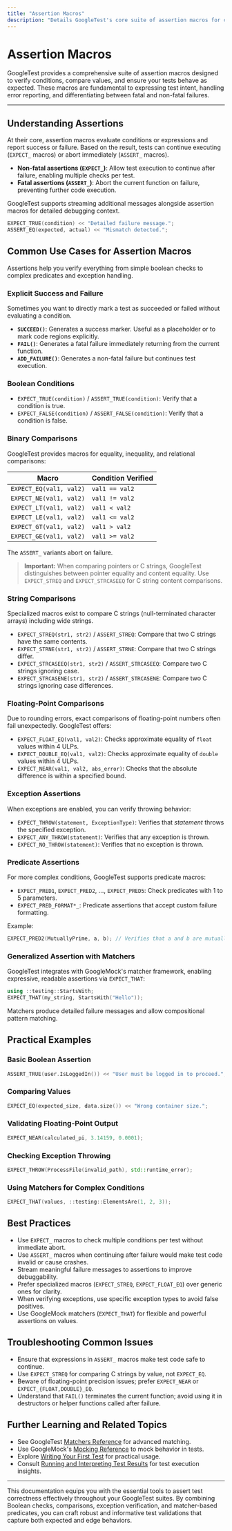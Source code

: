 ```yaml
---
title: "Assertion Macros"
description: "Details GoogleTest's core suite of assertion macros for checking equality, exception throwing, predicates, and more. Explains fatal vs. non-fatal assertions and best practices for error handling and reporting within tests."
---
```


# Assertion Macros

GoogleTest provides a comprehensive suite of assertion macros designed to verify conditions, compare values, and ensure your tests behave as expected. These macros are fundamental to expressing test intent, handling error reporting, and differentiating between fatal and non-fatal failures.

---

## Understanding Assertions

At their core, assertion macros evaluate conditions or expressions and report success or failure. Based on the result, tests can continue executing (`EXPECT_` macros) or abort immediately (`ASSERT_` macros).

- **Non-fatal assertions (`EXPECT_`)**: Allow test execution to continue after failure, enabling multiple checks per test.
- **Fatal assertions (`ASSERT_`)**: Abort the current function on failure, preventing further code execution.

GoogleTest supports streaming additional messages alongside assertion macros for detailed debugging context.

```cpp
EXPECT_TRUE(condition) << "Detailed failure message.";
ASSERT_EQ(expected, actual) << "Mismatch detected.";
```


## Common Use Cases for Assertion Macros

Assertions help you verify everything from simple boolean checks to complex predicates and exception handling.

### Explicit Success and Failure

Sometimes you want to directly mark a test as succeeded or failed without evaluating a condition.

- **`SUCCEED()`**: Generates a success marker. Useful as a placeholder or to mark code regions explicitly.
- **`FAIL()`**: Generates a fatal failure immediately returning from the current function.
- **`ADD_FAILURE()`**: Generates a non-fatal failure but continues test execution.

### Boolean Conditions

- `EXPECT_TRUE(condition)` / `ASSERT_TRUE(condition)`: Verify that a condition is true.
- `EXPECT_FALSE(condition)` / `ASSERT_FALSE(condition)`: Verify that a condition is false.


### Binary Comparisons

GoogleTest provides macros for equality, inequality, and relational comparisons:

| Macro                  | Condition Verified     |
| ---------------------- | ---------------------- |
| `EXPECT_EQ(val1, val2)` | `val1 == val2`         |
| `EXPECT_NE(val1, val2)` | `val1 != val2`         |
| `EXPECT_LT(val1, val2)` | `val1 < val2`          |
| `EXPECT_LE(val1, val2)` | `val1 <= val2`         |
| `EXPECT_GT(val1, val2)` | `val1 > val2`          |
| `EXPECT_GE(val1, val2)` | `val1 >= val2`         |

The `ASSERT_` variants abort on failure.

> **Important:** When comparing pointers or C strings, GoogleTest distinguishes between pointer equality and content equality. Use `EXPECT_STREQ` and `EXPECT_STRCASEEQ` for C string content comparisons.


### String Comparisons

Specialized macros exist to compare C strings (null-terminated character arrays) including wide strings.

- `EXPECT_STREQ(str1, str2)` / `ASSERT_STREQ`: Compare that two C strings have the same contents.
- `EXPECT_STRNE(str1, str2)` / `ASSERT_STRNE`: Compare that two C strings differ.
- `EXPECT_STRCASEEQ(str1, str2)` / `ASSERT_STRCASEEQ`: Compare two C strings ignoring case.
- `EXPECT_STRCASENE(str1, str2)` / `ASSERT_STRCASENE`: Compare two C strings ignoring case differences.


### Floating-Point Comparisons

Due to rounding errors, exact comparisons of floating-point numbers often fail unexpectedly. GoogleTest offers:

- `EXPECT_FLOAT_EQ(val1, val2)`: Checks approximate equality of `float` values within 4 ULPs.
- `EXPECT_DOUBLE_EQ(val1, val2)`: Checks approximate equality of `double` values within 4 ULPs.
- `EXPECT_NEAR(val1, val2, abs_error)`: Checks that the absolute difference is within a specified bound.


### Exception Assertions

When exceptions are enabled, you can verify throwing behavior:

- `EXPECT_THROW(statement, ExceptionType)`: Verifies that *statement* throws the specified exception.
- `EXPECT_ANY_THROW(statement)`: Verifies that any exception is thrown.
- `EXPECT_NO_THROW(statement)`: Verifies that no exception is thrown.


### Predicate Assertions

For more complex conditions, GoogleTest supports predicate macros:

- `EXPECT_PRED1`, `EXPECT_PRED2`, ..., `EXPECT_PRED5`: Check predicates with 1 to 5 parameters.
- `EXPECT_PRED_FORMAT*_`: Predicate assertions that accept custom failure formatting.

Example:

```cpp
EXPECT_PRED2(MutuallyPrime, a, b); // Verifies that a and b are mutually prime.
```


### Generalized Assertion with Matchers

GoogleTest integrates with GoogleMock's matcher framework, enabling expressive, readable assertions via `EXPECT_THAT`:

```cpp
using ::testing::StartsWith;
EXPECT_THAT(my_string, StartsWith("Hello"));
```

Matchers produce detailed failure messages and allow compositional pattern matching.


## Practical Examples

### Basic Boolean Assertion

```cpp
ASSERT_TRUE(user.IsLoggedIn()) << "User must be logged in to proceed.";
```

### Comparing Values

```cpp
EXPECT_EQ(expected_size, data.size()) << "Wrong container size.";
```

### Validating Floating-Point Output

```cpp
EXPECT_NEAR(calculated_pi, 3.14159, 0.0001);
```

### Checking Exception Throwing

```cpp
EXPECT_THROW(ProcessFile(invalid_path), std::runtime_error);
```

### Using Matchers for Complex Conditions

```cpp
EXPECT_THAT(values, ::testing::ElementsAre(1, 2, 3));
```


## Best Practices

- Use `EXPECT_` macros to check multiple conditions per test without immediate abort.
- Use `ASSERT_` macros when continuing after failure would make test code invalid or cause crashes.
- Stream meaningful failure messages to assertions to improve debuggability.
- Prefer specialized macros (`EXPECT_STREQ`, `EXPECT_FLOAT_EQ`) over generic ones for clarity.
- When verifying exceptions, use specific exception types to avoid false positives.
- Use GoogleMock matchers (`EXPECT_THAT`) for flexible and powerful assertions on values.


## Troubleshooting Common Issues

- Ensure that expressions in `ASSERT_` macros make test code safe to continue.
- Use `EXPECT_STREQ` for comparing C strings by value, not `EXPECT_EQ`.
- Beware of floating-point precision issues; prefer `EXPECT_NEAR` or `EXPECT_{FLOAT,DOUBLE}_EQ`.
- Understand that `FAIL()` terminates the current function; avoid using it in destructors or helper functions called after failure.


## Further Learning and Related Topics

- See GoogleTest [Matchers Reference](../reference/matchers.md) for advanced matching.
- Use GoogleMock's [Mocking Reference](../reference/mocking.md) to mock behavior in tests.
- Explore [Writing Your First Test](../guides/getting_started_core_workflows/writing_first_test.mdx) for practical usage.
- Consult [Running and Interpreting Test Results](../getting-started/first-use/running-tests.mdx) for test execution insights.


---

This documentation equips you with the essential tools to assert test correctness effectively throughout your GoogleTest suites. By combining Boolean checks, comparisons, exception verification, and matcher-based predicates, you can craft robust and informative test validations that capture both expected and edge behaviors.